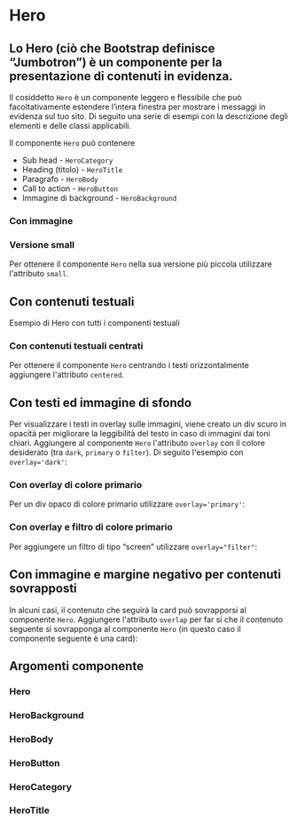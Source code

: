 
<Meta title="Documentazione/Componenti/Hero" of={Hero} />

# Hero

## Lo Hero (ciò che Bootstrap definisce “Jumbotron”) è un componente per la presentazione di contenuti in evidenza.

Il cosiddetto `Hero` è un componente leggero e flessibile che può facoltativamente estendere l’intera finestra per mostrare i messaggi in evidenza sul tuo sito. Di seguito una serie di esempi con la descrizione degli elementi e delle classi applicabili.

Il componente `Hero` può contenere

-   Sub head - `HeroCategory`
-   Heading (titolo) - `HeroTitle`
-   Paragrafo - `HeroBody`
-   Call to action - `HeroButton`
-   Immagine di background - `HeroBackground`

### Con immagine

<Canvas>
    <Story id="componenti-hero--hero-con-sfondo" />
</Canvas>

### Versione small

Per ottenere il componente `Hero` nella sua versione più piccola utilizzare l'attributo `small`.

<Canvas>
    <Story id="componenti-hero--hero-con-sfondo-small" />
</Canvas>

## Con contenuti testuali

Esempio di Hero con tutti i componenti testuali

<Canvas>
    <Story id="componenti-hero--hero-con-testo" />
</Canvas>

### Con contenuti testuali centrati

Per ottenere il componente `Hero` centrando i testi orizzontalmente aggiungere l'attributo `centered`.

<Canvas>
    <Story id="componenti-hero--hero-con-testo-centrato" />
</Canvas>

## Con testi ed immagine di sfondo

Per visualizzare i testi in overlay sulle immagini, viene creato un div scuro in opacità per migliorare la leggibilità del testo in caso di immagini dai toni chiari. Aggiungere al componente `Hero` l'attributo `overlay` con il colore desiderato (tra `dark`, `primary` o `filter`). Di seguito l'esempio con `overlay='dark'`:

<Canvas>
    <Story id="componenti-hero--hero-con-testo-su-sfondo" />
</Canvas>

### Con overlay di colore primario

Per un div opaco di colore primario utilizzare `overlay='primary'`:

<Canvas>
    <Story id="componenti-hero--hero-con-testo-su-sfondo-overlay-primario" />
</Canvas>

### Con overlay e filtro di colore primario

Per aggiungere un filtro di tipo “screen” utilizzare `overlay="filter"`:

<Canvas>
    <Story id="componenti-hero--hero-con-sfondo-overlay-filtro" />
</Canvas>

## Con immagine e margine negativo per contenuti sovrapposti

In alcuni casi, il contenuto che seguirà la card può sovrapporsi al componente `Hero`. Aggiungere l'attributo `overlap` per far si che il contenuto seguente si sovrapponga al componente `Hero` (in questo caso il componente seguente è una card):

<Canvas>
    <Story id="componenti-hero--hero-con-sfondo-margine-negativo" />
</Canvas>

## Argomenti componente

### Hero

<ArgsTable of={Hero} />

### HeroBackground

<ArgsTable of={HeroBackground} />

### HeroBody

<ArgsTable of={HeroBody} />

### HeroButton

<ArgsTable of={HeroButton} />

### HeroCategory

<ArgsTable of={HeroCategory} />

### HeroTitle

<ArgsTable of={HeroTitle} />
